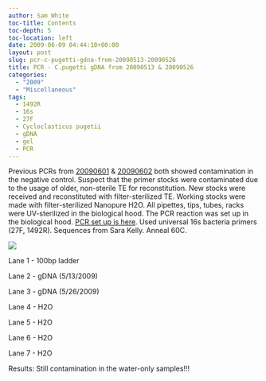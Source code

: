 ```yaml
---
author: Sam White
toc-title: Contents
toc-depth: 5
toc-location: left
date: 2009-06-09 04:44:10+00:00
layout: post
slug: pcr-c-pugetti-gdna-from-20090513-20090526
title: PCR - C.pugetti gDNA from 20090513 & 20090526
categories:
  - "2009"
  - "Miscellaneous"
tags:
  - 1492R
  - 16s
  - 27F
  - Cycloclasticus pugetii
  - gDNA
  - gel
  - PCR
---
```


Previous PCRs from [20090601](/Sam%27s+Working+Notebook+Jun-Aug+2009#sjw20090601) & [20090602](/Sam%27s+Working+Notebook+Jun-Aug+2009#sjw20090602) both showed contamination in the negative control. Suspect that the primer stocks were contaminated due to the usage of older, non-sterile TE for reconstitution. New stocks were received and reconstituted with filter-sterilized TE. Working stocks were made with filter-sterilized Nanopure H2O. All pipettes, tips, tubes, racks were UV-sterilized in the biological hood. The PCR reaction was set up in the biological hood. [PCR set up is here](https://eagle.fish.washington.edu/Arabidopsis/Notebook%20Workup%20Files/20090608-02.jpg). Used universal 16s bacteria primers (27F, 1492R). Sequences from Sara Kelly. Anneal 60C.

![](https://eagle.fish.washington.edu/Arabidopsis/20090609.JPG)

Lane 1 - 100bp ladder

Lane 2 - gDNA (5/13/2009)

Lane 3 - gDNA (5/26/2009)

Lane 4 - H2O

Lane 5 - H2O

Lane 6 - H2O

Lane 7 - H2O

Results: Still contamination in the water-only samples!!!
